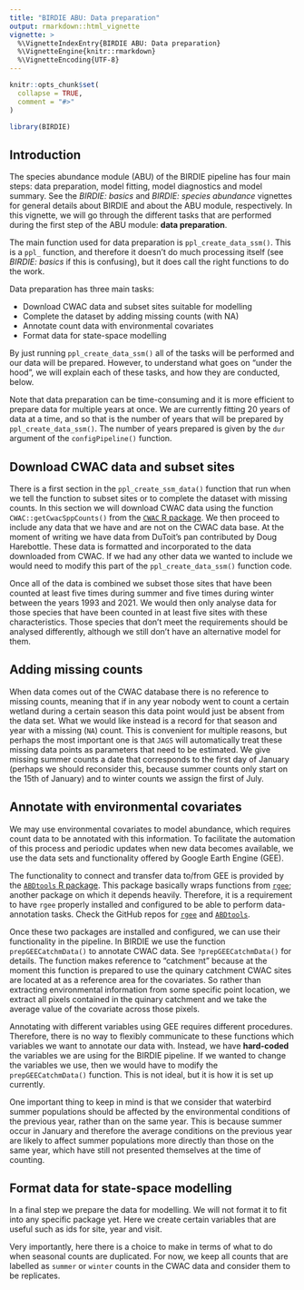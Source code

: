 ```yaml
---
title: "BIRDIE ABU: Data preparation"
output: rmarkdown::html_vignette
vignette: >
  %\VignetteIndexEntry{BIRDIE ABU: Data preparation}
  %\VignetteEngine{knitr::rmarkdown}
  %\VignetteEncoding{UTF-8}
---
```


```r
knitr::opts_chunk$set(
  collapse = TRUE,
  comment = "#>"
)
```

```r
library(BIRDIE)
```

## Introduction

The species abundance module (ABU) of the BIRDIE pipeline has four main steps:
data preparation, model fitting, model diagnostics and model summary. See the 
*BIRDIE: basics* and *BIRDIE: species abundance* vignettes for general details
about BIRDIE and about the ABU module, respectively. In this vignette, we will go through
the different tasks that are performed during the first step of the ABU module: **data preparation**.

The main function used for data preparation is `ppl_create_data_ssm()`. This is a
`ppl_` function, and therefore it doesn't do much processing itself (see *BIRDIE: basics* if
this is confusing), but it does call the right functions to do the work.

Data preparation has three main tasks: 

- Download CWAC data and subset sites suitable for modelling
- Complete the dataset by adding missing counts (with NA)
- Annotate count data with environmental covariates
- Format data for state-space modelling

By just running `ppl_create_data_ssm()` all of the tasks will be performed and our
data will be prepared. However, to understand what goes on "under the hood", we will
explain each of these tasks, and how they are conducted, below.

Note that data preparation can be time-consuming and it is more efficient to prepare
data for multiple years at once. We are currently fitting 20 years of data at a time,
and so that is the number of years that will be prepared by `ppl_create_data_ssm()`. The number of 
years prepared is given by the `dur` argument of the `configPipeline()` function.


## Download CWAC data and subset sites

There is a first section in the `ppl_create_ssm_data()` function that run when we tell
the function to subset sites or to complete the dataset with missing counts. In this
section we will download CWAC data using the function `CWAC::getCwacSppCounts()` from 
the [`CWAC` R package](https://github.com/AfricaBirdData/CWAC). We then proceed to
include any data that we have and are not on the CWAC data base. At the moment of
writing we have data from DuToit's pan contributed by Doug Harebottle. These data
is formatted and incorporated to the data downloaded from CWAC. If we had any other
data we wanted to include we would need to modify this part of the `ppl_create_data_ssm()`
function code.

Once all of the data is combined we subset those sites that have been counted at least
five times during summer and five times during winter between the years 1993 and 2021.
We would then only analyse data for those species that have been counted in at least
five sites with these characteristics. Those species that don't meet the requirements
should be analysed differently, although we still don't have an alternative model for
them.

## Adding missing counts

When data comes out of the CWAC database there is no reference to missing counts, meaning
that if in any year nobody went to count a certain wetland during a certain season this data point
would just be absent from the data set. What we would like instead is a record for that season
and year with a missing (`NA`) count. This is convenient for multiple reasons, but perhaps
the most important one is that `JAGS` will automatically treat these missing data points
as parameters that need to be estimated. We give missing summer counts a date that 
corresponds to the first day of January (perhaps we should reconsider this, because
summer counts only start on the 15th of January) and to winter counts we assign the first
of July.

## Annotate with environmental covariates

We may use environmental covariates to model abundance, which
requires count data to be annotated with this information. To 
facilitate the automation of this process and periodic updates when new data becomes
available, we use the data sets and functionality offered by Google Earth Engine (GEE).

The functionality to connect and transfer data to/from GEE is provided by the [`ABDtools` R package](https://github.com/AfricaBirdData/ABDtools).
This package basically wraps functions from [`rgee`](https://github.com/r-spatial/rgee); another package on which
it depends heavily. Therefore, it is a requirement to have `rgee` properly installed and configured
to be able to perform data-annotation tasks. Check the GitHub repos for [`rgee`](https://github.com/r-spatial/rgee)
and [`ABDtools`](https://github.com/AfricaBirdData/ABDtools).

Once these two packages are installed and configured, we can use their functionality in the pipeline.
In BIRDIE we use the function `prepGEECatchmData()` to annotate CWAC data. See `?prepGEECatchmData()` for details.
The function makes reference to "catchment" because at the moment this function is
prepared to use the quinary catchment CWAC sites are located at as a reference area for the covariates.
So rather than extracting environmental information from some specific point location, we extract
all pixels contained in the quinary catchment and we take the average value of the 
covariate across those pixels.

Annotating with different variables using GEE requires different procedures. Therefore,
there is no way to flexibly communicate to these functions which variables we want to
annotate our data with. Instead, we have **hard-coded** the variables we are using for the
BIRDIE pipeline. If we wanted to change the variables we use, then we would have to
modify the `prepGEECatchmData()` function. This is not ideal,
but it is how it is set up currently.

One important thing to keep in mind is that we consider that waterbird summer populations
should be affected by the environmental conditions of the previous year, rather than 
on the same year. This is because summer occur in January and therefore the average
conditions on the previous year are likely to affect summer populations more directly
than those on the same year, which have still not presented themselves at the time of
counting.

## Format data for state-space modelling

In a final step we prepare the data for modelling. We will not format it to fit into
any specific package yet. Here we create certain variables that are useful such
as ids for site, year and visit.

Very importantly, here there is a choice to make in terms of what to do when seasonal
counts are duplicated. For now, we keep all counts that are labelled as `summer` or 
`winter` counts in the CWAC data and consider them to be replicates.
